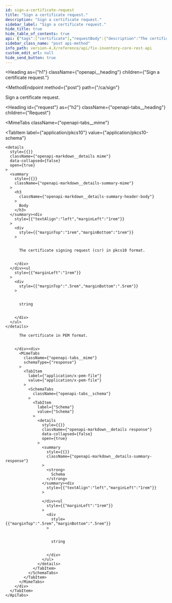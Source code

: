 ```yaml
---
id: sign-a-certificate-request
title: "Sign a certificate request."
description: "Sign a certificate request."
sidebar_label: "Sign a certificate request."
hide_title: true
hide_table_of_contents: true
api: {"tags":["certificate"],"requestBody":{"description":"The certificate signing request (csr) in pkcs10 format.","content":{"application/pkcs10":{"schema":{"type":"string","example":"-----BEGIN CERTIFICATE REQUEST-----\nMIICYDCCAUgCAQAwGzEZMBcGA1UEAwwQc29tZS5lbmdpbmVlcmluZzCCASIwDQYJ\nKoZIhvcNAQEBBQADggEPADCCAQoCggEBAM6QVB0C0G1yJRD1aWye8a1IscJa4cN4\n+PDWim+2qemCRpiIafgsict5AtlqmvDaYYs7uaLI8PLASMz0pnrxLaVbRVu5H7Ix\nKSh1Vz/WjsqTDNw5Q+qPpT/YPP5l02IrKrP/pdMNC0FYnDxr6Y4bXVuFqtMv+Zr2\namJSIpOET2wswo6MRflfiO9jh8mD5mdU+SqDHAvBpU7H3L4rd3cWyVsz3Q4cqpwa\nSDayhRMewxusI2MTj/uNEzZYTWiHb2TXUkYYSMYazdbVRUKFNWOsq+z1RPV1IUUe\ng0yjNS+tfYF0numPzwt9GNuB18O3X1G5rs2nHDRQL8pAbcy5Wjsuwf0CAwEAAaAA\nMA0GCSqGSIb3DQEBCwUAA4IBAQAuI5ijV9ahWtRhondwOYuYFMZL+i+tXPdn+O/B\nV7WFVdbaV13TpJ3giJBhCY3mlQ+Vb7BNDhgqdcsiXr4M1fDC0gf8J/GYA2s4yvrf\nfCqnFA97UET0AwpIA22+JZnZVs+FXqDsU2VMBgmGToU0QgzBSVi8/exSx3CWBgAk\nx2q98/r/Dhbi2KQkOYJ7yQx1t0416UiFB9xUnDIreg0k5chP5NF1YRbsatParYhG\nOviEEbELaTnWbmfnveBWjxAImv5w3tkF/dapH+QQ5yTIzDEl/UoG2pXC6QGRaRsp\nMft1XSBtZDykb6SrTTz/lUfjn3XX+zqQ7g466HvglAwqUfX1\n-----END CERTIFICATE REQUEST-----\n"}}}},"responses":{"200":{"description":"The certificate in PEM format.","content":{"application/x-pem-file":{"schema":{"type":"string","example":"-----BEGIN CERTIFICATE-----\nMIIDUjCCAjqgAwIBAgIUEtDMkiSa2FYM5LVhZiPlspro39owDQYJKoZIhvcNAQEL\nBQAweDELMAkGA1UEBhMCVVMxEzARBgNVBAgMCkNhbGlmb3JuaWExFjAUBgNVBAcM\nDVNhbiBGcmFuY2lzY28xHjAcBgNVBAoMFVNvbWUgRW5naW5lZXJpbmcgSW5jLjEc\nMBoGA1UEAwwTQ2xvdWRrZWVwZXIgUm9vdCBDQTAeFw0yMTEyMjIwOTQ1NDJaFw0y\nMjEyMjIwOTQ1NDJaMBsxGTAXBgNVBAMMEHNvbWUuZW5naW5lZXJpbmcwggEiMA0G\nCSqGSIb3DQEBAQUAA4IBDwAwggEKAoIBAQC5VIgOTR95jIxWJZHXUo6FUv4CyDn/\nfZWxZQmFXC8c6SqspRNpXMgZq+riTm+yQ1l/kc2xVpr5S8tVeFGGjzaCcf51DMSx\nj7SaUXP2oDtMi7e9wkfTaoN3z3erVwJl39znKQviEL8G7vYPCn7oDqt1HHry7ctN\ncrEMWYSQXUYe4s++K1q65VyGNBp6AcIrmefoH0pGARZs4MbvR74U44xsj25VFS+W\nM3YSomBv4oB4QkqlcVWOU/Tlx7Tq7ASfkSqEkUigKMx/QKrdeQHxCkEtmjbiHhOk\nVaCYsVbi8pVvE5URNrycvzJXGdimSL8pVZ8M89gUDoxUoiAneSswoRZrAgMBAAGj\nMTAvMA4GA1UdDwEB/wQEAwIFoDAdBgNVHSUEFjAUBggrBgEFBQcDAQYIKwYBBQUH\nAwIwDQYJKoZIhvcNAQELBQADggEBAA70yqOYfYtguJKji+IeIsZflNH2DH6lZ2Xe\nmv5suRbjuKEApSDUL59rpliT1dAcX6+cfKDQjzZ/7VWmp+XZmehGRlhRNWJMzsOz\nXv8/5l0LL59yN4w4FNq2cREcLj35RVYUU7lssNr/RNE9xNMHeqLdC4oW22PUi1lY\niq212G5yQTg31lVmzA9Uzvz+p/A8CG24tSBFbydSIogprmALS+5rnso0bWJ3Owf1\nCVz6Dc9UM4kBWDsb+iTffXwbgSDbG+lJ+9TEndcAzb7Zxs6ghMtv/PKR/tmw+O32\n3da9fAZE2eZoDvssH6LAUcFjtP9SFb8ZOdHJ15l279vzgCvWsvU=\n-----END CERTIFICATE-----\n"}}}}},"description":"Sign a certificate request.","method":"post","path":"/ca/sign","servers":[{"url":"https://{host}:{port}","variables":{"host":{"default":"localhost"},"port":{"default":"8900"}}}],"info":{"title":"Fix Inventory Core REST API","version":"V1"},"postman":{"name":"Sign a certificate request.","description":{"type":"text/plain"},"url":{"path":["ca","sign"],"host":["{{baseUrl}}"],"query":[],"variable":[]},"header":[{"key":"Content-Type","value":"application/pkcs10"},{"key":"Accept","value":"application/x-pem-file"}],"method":"POST","body":{"mode":"raw","raw":"\"\""}}}
sidebar_class_name: "post api-method"
info_path: version-4.X/reference/api/fix-inventory-core-rest-api
custom_edit_url: null
hide_send_button: true
---
```



<Heading
  as={"h1"}
  className={"openapi__heading"}
  children={"Sign a certificate request."}
>
</Heading>

<MethodEndpoint
  method={"post"}
  path={"/ca/sign"}
>
  
</MethodEndpoint>

Sign a certificate request.

<Heading
  id={"request"}
  as={"h2"}
  className={"openapi-tabs__heading"}
  children={"Request"}
>
</Heading>

<MimeTabs
  className={"openapi-tabs__mime"}
>
  <TabItem
    label={"application/pkcs10"}
    value={"application/pkcs10-schema"}
  >
    <details
      style={{}}
      className={"openapi-markdown__details mime"}
      data-collapsed={false}
      open={true}
    >
      <summary
        style={{}}
        className={"openapi-markdown__details-summary-mime"}
      >
        <h3
          className={"openapi-markdown__details-summary-header-body"}
        >
          Body
        </h3>
      </summary><div
        style={{"textAlign":"left","marginLeft":"1rem"}}
      >
        <div
          style={{"marginTop":"1rem","marginBottom":"1rem"}}
        >
          
          
          The certificate signing request (csr) in pkcs10 format.
          
          
        </div>
      </div><ul
        style={{"marginLeft":"1rem"}}
      >
        <div
          style={{"marginTop":".5rem","marginBottom":".5rem"}}
        >
          
          
          string
          
          
        </div>
      </ul>
    </details>
  </TabItem>
</MimeTabs><div>
  <div>
    <ApiTabs
      label={undefined}
      id={undefined}
    >
      <TabItem
        label={"200"}
        value={"200"}
      >
        <div>
          
          
          The certificate in PEM format.
          
          
        </div><div>
          <MimeTabs
            className={"openapi-tabs__mime"}
            schemaType={"response"}
          >
            <TabItem
              label={"application/x-pem-file"}
              value={"application/x-pem-file"}
            >
              <SchemaTabs
                className={"openapi-tabs__schema"}
              >
                <TabItem
                  label={"Schema"}
                  value={"Schema"}
                >
                  <details
                    style={{}}
                    className={"openapi-markdown__details response"}
                    data-collapsed={false}
                    open={true}
                  >
                    <summary
                      style={{}}
                      className={"openapi-markdown__details-summary-response"}
                    >
                      <strong>
                        Schema
                      </strong>
                    </summary><div
                      style={{"textAlign":"left","marginLeft":"1rem"}}
                    >
                      
                    </div><ul
                      style={{"marginLeft":"1rem"}}
                    >
                      <div
                        style={{"marginTop":".5rem","marginBottom":".5rem"}}
                      >
                        
                        
                        string
                        
                        
                      </div>
                    </ul>
                  </details>
                </TabItem>
              </SchemaTabs>
            </TabItem>
          </MimeTabs>
        </div>
      </TabItem>
    </ApiTabs>
  </div>
</div>
